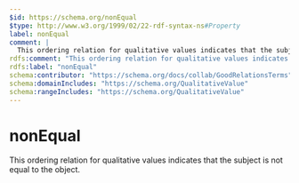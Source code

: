 ```yaml
---
$id: https://schema.org/nonEqual
$type: http://www.w3.org/1999/02/22-rdf-syntax-ns#Property
label: nonEqual
comment: |
  This ordering relation for qualitative values indicates that the subject is not equal to the object.
rdfs:comment: "This ordering relation for qualitative values indicates that the subject is not equal to the object."
rdfs:label: "nonEqual"
schema:contributor: "https://schema.org/docs/collab/GoodRelationsTerms"
schema:domainIncludes: "https://schema.org/QualitativeValue"
schema:rangeIncludes: "https://schema.org/QualitativeValue"
---
```


# nonEqual

This ordering relation for qualitative values indicates that the subject is not equal to the object.

